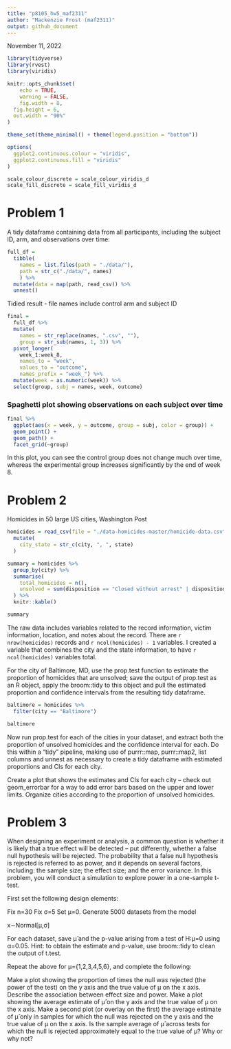 ```yaml
---
title: "p8105_hw5_maf2311"
author: "Mackenzie Frost (maf2311)"
output: github_document
---
```


November 11, 2022

```r
library(tidyverse)
library(rvest)
library(viridis)

knitr::opts_chunk$set(
	echo = TRUE,
	warning = FALSE,
	fig.width = 8, 
  fig.height = 6,
  out.width = "90%"
)

theme_set(theme_minimal() + theme(legend.position = "bottom"))

options(
  ggplot2.continuous.colour = "viridis",
  ggplot2.continuous.fill = "viridis"
)

scale_colour_discrete = scale_colour_viridis_d
scale_fill_discrete = scale_fill_viridis_d
```

# Problem 1

A tidy dataframe containing data from all participants, including the subject ID, arm, and observations over time:

```r
full_df = 
  tibble(
    names = list.files(path = "./data/"),
    path = str_c("./data/", names)
    ) %>%
  mutate(data = map(path, read_csv)) %>%
  unnest()
```

Tidied result - file names include control arm and subject ID

```r
final = 
  full_df %>% 
  mutate(
    names = str_replace(names, ".csv", ""),
    group = str_sub(names, 1, 3)) %>% 
  pivot_longer(
    week_1:week_8,
    names_to = "week",
    values_to = "outcome",
    names_prefix = "week_") %>% 
  mutate(week = as.numeric(week)) %>% 
  select(group, subj = names, week, outcome)
```

### Spaghetti plot showing observations on each subject over time

```r
final %>% 
  ggplot(aes(x = week, y = outcome, group = subj, color = group)) + 
  geom_point() + 
  geom_path() + 
  facet_grid(~group)
```

In this plot, you can see the control group does not change much over time, whereas the experimental group increases significantly by the end of week 8. 

# Problem 2

Homicides in 50 large US cities, Washington Post

```r
homicides = read_csv(file = "./data-homicides-master/homicide-data.csv") %>%
  mutate(
    city_state = str_c(city, ", ", state)
  )

summary = homicides %>%
  group_by(city) %>%
  summarise(
    total_homicides = n(),
    unsolved = sum(disposition == "Closed without arrest" | disposition == "Open/No arrest")
  ) %>%
  knitr::kable()

summary
```

The raw data includes variables related to the record information, victim information, location, and notes about the record. There are `r nrow(homicides)` records and `r ncol(homicides) - 1` variables. I created a variable that combines the city and the state information, to have `r ncol(homicides)` variables total. 

For the city of Baltimore, MD, use the prop.test function to estimate the proportion of homicides that are unsolved; save the output of prop.test as an R object, apply the broom::tidy to this object and pull the estimated proportion and confidence intervals from the resulting tidy dataframe.

```r
baltimore = homicides %>%
  filter(city == "Baltimore") 

baltimore
```

Now run prop.test for each of the cities in your dataset, and extract both the proportion of unsolved homicides and the confidence interval for each. Do this within a “tidy” pipeline, making use of purrr::map, purrr::map2, list columns and unnest as necessary to create a tidy dataframe with estimated proportions and CIs for each city.

Create a plot that shows the estimates and CIs for each city – check out geom_errorbar for a way to add error bars based on the upper and lower limits. Organize cities according to the proportion of unsolved homicides.

# Problem 3

When designing an experiment or analysis, a common question is whether it is likely that a true effect will be detected – put differently, whether a false null hypothesis will be rejected. The probability that a false null hypothesis is rejected is referred to as power, and it depends on several factors, including: the sample size; the effect size; and the error variance. In this problem, you will conduct a simulation to explore power in a one-sample t-test.

First set the following design elements:

Fix n=30
Fix σ=5
Set μ=0. Generate 5000 datasets from the model

x∼Normal[μ,σ]

For each dataset, save μ̂  and the p-value arising from a test of H:μ=0 using α=0.05. Hint: to obtain the estimate and p-value, use broom::tidy to clean the output of t.test.

Repeat the above for μ={1,2,3,4,5,6}, and complete the following:

Make a plot showing the proportion of times the null was rejected (the power of the test) on the y axis and the true value of μ on the x axis. Describe the association between effect size and power.
Make a plot showing the average estimate of μ̂  on the y axis and the true value of μ on the x axis. Make a second plot (or overlay on the first) the average estimate of μ̂  only in samples for which the null was rejected on the y axis and the true value of μ on the x axis. Is the sample average of μ̂  across tests for which the null is rejected approximately equal to the true value of μ? Why or why not?




